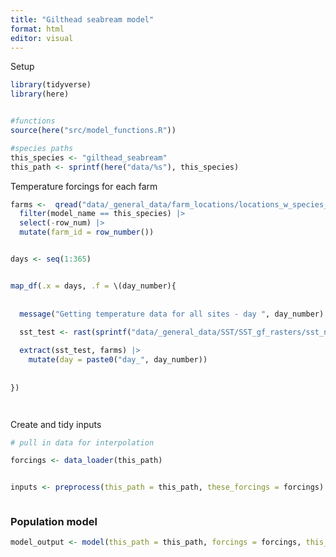 ```yaml
---
title: "Gilthead seabream model"
format: html
editor: visual
---
```


Setup

```r

library(tidyverse)
library(here)


#functions
source(here("src/model_functions.R"))

#species paths
this_species <- "gilthead_seabream"
this_path <- sprintf(here("data/%s"), this_species)


```

Temperature forcings for each farm
```r

farms <-  qread("data/_general_data/farm_locations/locations_w_species_fao_area.qs") |> 
  filter(model_name == this_species) |> 
  select(-row_num) |> 
  mutate(farm_id = row_number())


days <- seq(1:365)


map_df(.x = days, .f = \(day_number){
  
  
  message("Getting temperature data for all sites - day ", day_number)
  
  sst_test <- rast(sprintf("data/_general_data/SST/SST_gf_rasters/sst_nasa_mur_L4_0.25_mean2010-2019_day_%s.tif", day_number))

  extract(sst_test, farms) |> 
    mutate(day = paste0("day_", day_number))
  
  
})




```




Create and tidy inputs

```r

# pull in data for interpolation

forcings <- data_loader(this_path)


inputs <- preprocess(this_path = this_path, these_forcings = forcings)



```

### Population model

```r

model_output <- model(this_path = this_path, forcings = forcings, this_species = this_species)


```
